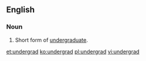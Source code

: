 ==English==

===Noun===
{{en-noun}}

# Short form of [[undergraduate]].

[[et:undergrad]]
[[ko:undergrad]]
[[pl:undergrad]]
[[vi:undergrad]]